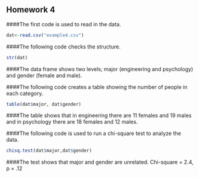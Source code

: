 ## Homework 4

<!--
Remember you can use the example4.Rmd or other files to find examples
of the codes you'll need to use to complete this assignment. I strongly
urge you to copy and paste relevant code that you know works from my
examples or instructions and then edit that code so you're working
with the appropriate variables for the homework.
-->

<!--
Set the working directory.
No Rchunk is needed to accomplish this.
-->

<!--
Read in the homework4.csv data. For each of the following steps you
should preface your R commands with some plain English explanation.
-->
####The first code is used to read in the data.
```r
dat<-read.csv("example4.csv")
```


<!--
Check the structure of the data.
-->
####The following code checks the structure. 
```r
str(dat)
```
####The data frame shows two levels; major (engineering and psychology) and gender (female and male).

<!--
Create a table that shows how many people fell into each category.
-->
####The following code creates a table showing the number of people in each category. 
```r
table(dat$major, dat$gender)
```
####The table shows that in engineering there are 11 females and 19 males and in psychology there are 18 females and 12 males.

<!--
Perform a chi-square test to determine whether or not the experimental
conditions and agreement with a statement are independent or related.
Also, interpret the results of your test and provide a a statistical
statement that supports your interpretation. As there's no way to
insert the chi-square symbol, you can just use chi-square instead
(see example4.Rmd).
-->
####The following code is used to run a chi-square test to analyze the data.
```r
chisq.test(dat$major,dat$gender)
```
####The test shows that major and gender are unrelated.
Chi-square = 2.4, p = .12
